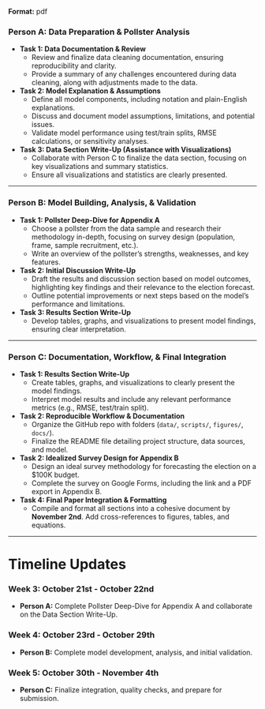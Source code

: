 **Format:** pdf

### **Person A: Data Preparation & Pollster Analysis**

- **Task 1: Data Documentation & Review**
  - Review and finalize data cleaning documentation, ensuring reproducibility and clarity.
  - Provide a summary of any challenges encountered during data cleaning, along with adjustments made to the data.

- **Task 2: Model Explanation & Assumptions**
  - Define all model components, including notation and plain-English explanations.
  - Discuss and document model assumptions, limitations, and potential issues.
  - Validate model performance using test/train splits, RMSE calculations, or sensitivity analyses.

- **Task 3: Data Section Write-Up (Assistance with Visualizations)**
  - Collaborate with Person C to finalize the data section, focusing on key visualizations and summary statistics.
  - Ensure all visualizations and statistics are clearly presented.

---

### **Person B: Model Building, Analysis, & Validation**

- **Task 1: Pollster Deep-Dive for Appendix A**
  - Choose a pollster from the data sample and research their methodology in-depth, focusing on survey design (population, frame, sample recruitment, etc.).
  - Write an overview of the pollster’s strengths, weaknesses, and key features. 

- **Task 2: Initial Discussion Write-Up**
  - Draft the results and discussion section based on model outcomes, highlighting key findings and their relevance to the election forecast.
  - Outline potential improvements or next steps based on the model’s performance and limitations.

- **Task 3: Results Section Write-Up**
  - Develop tables, graphs, and visualizations to present model findings, ensuring clear interpretation.

---

### **Person C: Documentation, Workflow, & Final Integration**

- **Task 1: Results Section Write-Up**
  - Create tables, graphs, and visualizations to clearly present the model findings.
  - Interpret model results and include any relevant performance metrics (e.g., RMSE, test/train split).
  
- **Task 2: Reproducible Workflow & Documentation**
  - Organize the GitHub repo with folders (`data/`, `scripts/`, `figures/`, `docs/`).
  - Finalize the README file detailing project structure, data sources, and model.

- **Task 2: Idealized Survey Design for Appendix B**
  - Design an ideal survey methodology for forecasting the election on a $100K budget.
  - Complete the survey on Google Forms, including the link and a PDF export in Appendix B.

- **Task 4: Final Paper Integration & Formatting**
  - Compile and format all sections into a cohesive document by **November 2nd**. Add cross-references to figures, tables, and equations.


---

# Timeline Updates

### **Week 3: October 21st - October 22nd**
- **Person A:** Complete Pollster Deep-Dive for Appendix A and collaborate on the Data Section Write-Up.
  
### **Week 4: October 23rd - October 29th**
- **Person B:** Complete model development, analysis, and initial validation.
  
### **Week 5: October 30th - November 4th**
- **Person C:** Finalize integration, quality checks, and prepare for submission.

